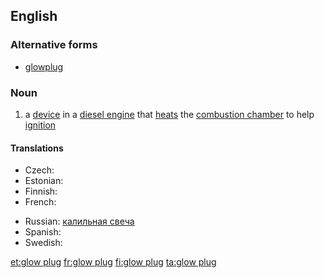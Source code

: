 ==English==

===Alternative forms===
* [[glowplug]]

===Noun===
{{wikipedia}}
{{en-noun|head=[[glow]] [[plug]]}}

# a [[device]] in a [[diesel engine]] that [[heat]]s the [[combustion chamber]] to help [[ignition]]

====Translations====
{{trans-top|plug that heats the combustion chamber}}
* Czech: {{t|cs|žhavící svíčka|f}}
* Estonian: {{t|et|eelsüüteküünal}}
* Finnish: {{t+|fi|hehkutulppa}}
* French: {{t+|fr|bougie de préchauffage|f}}
{{trans-mid}}
* Russian: [[калильная свеча]] {{f}}
* Spanish: {{t+|es|bujía}}
* Swedish: {{t|sv|glödstift|c}}
{{trans-bottom}}

[[et:glow plug]]
[[fr:glow plug]]
[[fi:glow plug]]
[[ta:glow plug]]